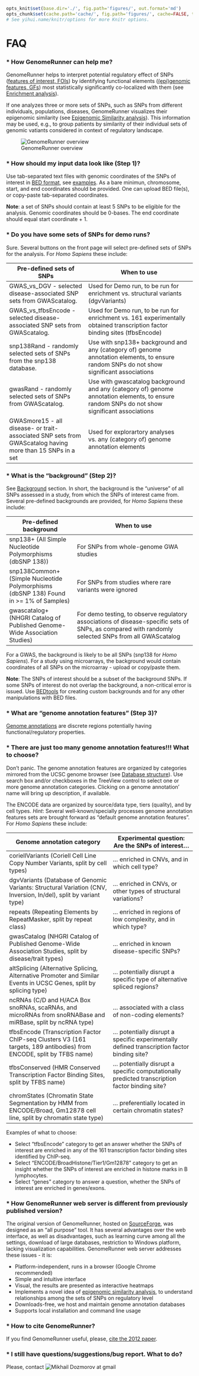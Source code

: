 ```r

opts_knit$set(base.dir='./', fig.path='figures/', out.format='md')
opts_chunk$set(cache.path='cache/', fig.path='figures/', cache=FALSE, tidy=TRUE, fig.keep='high', echo=TRUE, dpi=300, out.width=700, prompt=FALSE, comment='##', results='markup', eval=FALSE)
# See yihui.name/knitr/options for more Knitr options.
```

FAQ
========================================================

### * How GenomeRunner can help me?

  GenomeRunner helps to interpret potential regulatory effect of SNPs ([features of interest, FOIs](definitions.md)) by identifying functional elements ([(epi)genomic features, GFs](definitions.md)) most statistically significantly co-localized with them (see [Enrichment analysis](definitions.md)).

  If one analyzes three or more sets of SNPs, such as SNPs from different individuals, populations, diseases, GenomeRunner visualizes their epigenomic similarity (see [Epigenomic Similarity analysis](definitions.md)). This information may be used, e.g., to group patients by similarity of their individual sets of genomic vatiants considered in context of regulatory landscape.

![GenomeRunner overview](../figures/GROverview.png "GenomeRunner overview")

### * How should my input data look like (Step 1)?

  Use tab-separated text files with genomic coordinates of the SNPs of interest in [BED format](http://genome.ucsc.edu/FAQ/FAQformat.html#format1), see [examples](http://uswest.ensembl.org/info/website/upload/bed.html). As a bare minimun, chromosome, start, and end coordinates should be provided. One can upload BED file(s), or copy-paste tab-separated coordinates.

  **Note**: a set of SNPs should contain at least 5 SNPs to be eligible for the analysis. Genomic coordinates should be 0-bases. The end coordinate should equal start coordinate + 1.

### * Do you have some sets of SNPs for demo runs?

  Sure. Several buttons on the front page will select pre-defined sets of SNPs for the analysis.  For *Homo Sapiens* these include:

| Pre-defined sets of SNPs                                                                                  | When to use                                                                                                                                  |
|-----------------------------------------------------------------------------------------------------------|----------------------------------------------------------------------------------------------------------------------------------------------|
| GWAS_vs_DGV - selected disease-associated SNP sets from GWAScatalog.                                      | Used for Demo run, to be run for enrichment vs. structural variants (dgvVariants)                                                            |
| GWAS_vs_tfbsEncode - selected disease-associated SNP sets from GWAScatalog.                               | Used for Demo run, to be run for enrichment vs. 161 experimentally obtained transcription factor binding sites (tfbsEncode)                  |
| snp138Rand - randomly selected sets of SNPs from the snp138 database.                                     | Use with snp138+ background and any (category of) genome annotation elements, to ensure random SNPs do not show significant associations     |
| gwasRand - randomly selected sets of SNPs from  GWAScatalog.                                              | Use with gwascatalog background and any (category of) genome annotation elements, to ensure random SNPs do not show significant associations |
| GWASmore15 - all disease- or trait-associated SNP sets from GWAScatalog having more than 15 SNPs in a set | Used for explorartory analyses vs. any (category of) genome annotation elements                                                              |

### * What is the "background" (Step 2)?

  See [Background](../dbcreator/dbcreatorBackground.md) section. In short, the background is the “universe” of all SNPs assessed in a study, from which the SNPs of interest came from. Several pre-defined backgrounds are provided,  for *Homo Sapiens* these include:

| Pre-defined background                                                                | When to use                                                                                                                                         |
|---------------------------------------------------------------------------------------|-----------------------------------------------------------------------------------------------------------------------------------------------------|
| snp138+ (All Simple Nucleotide Polymorphisms (dbSNP 138))                             | For SNPs from whole-genome GWA studies                                                                                                              |
| snp138Common+ (Simple Nucleotide Polymorphisms (dbSNP 138) Found in >= 1% of Samples) | For SNPs from studies where rare variants were ignored                                                                                              |
| gwascatalog+ (NHGRI Catalog of Published Genome-Wide Association Studies)             | For demo testing, to observe regulatory associations of disease-specific sets of SNPs, as compared with randomly selected SNPs from all GWAScatalog |

  For a GWAS, the background is likely to be all SNPs (snp138 for *Homo Sapiens*). For a study using microarrays, the background would contain coordinates of all SNPs on the microarray - upload or copy/paste them.

  **Note**: The SNPs of interest should be a subset of the background SNPs. If some SNPs of interest do not overlap the background, a non-critical error is issued. Use [BEDtools](https://github.com/arq5x/bedtools2) for creating custom backgrounds and for any other manipulations with BED files.

### * What are "genome annotation features" (Step 3)?

  [Genome annotations](definitions.md) are discrete regions potentially having functional/regulatory properties.

### * There are just too many genome annotation features!!! What to choose?

  Don't panic. The genome annotation features are organized by categories mirrored from the UCSC genome browser (see [Database structure](../dbcreator/dbcreatorStructure.md)). Use search box and/or checkboxes in the TreeView control to select one or more genome annotation categories. Clicking on a genome annotation’ name will bring up description, if available.
 
  The ENCODE data are organized by source/data type, tiers (quality), and by cell types. *Hint*: Several well-known/specially processes genome annotation features sets are brought forward as “default genome annotation features”. For *Homo Sapiens* these include:

| Genome annotation category                                                                                            | Experimental question: Are the SNPs of interest...                                              |
|-----------------------------------------------------------------------------------------------------------------------|-------------------------------------------------------------------------------------------------|
| coriellVariants (Coriell Cell Line Copy Number Variants, split by cell types)                                         | ... enriched in CNVs, and in which cell type?                                                   |
| dgvVariants (Database of Genomic Variants: Structural Variation (CNV, Inversion, In/del), split by variant type)      | ... enriched in CNVs, or other types of structural variations?                                  |
| repeats (Repeating Elements by RepeatMasker, split by repeat class)                                                   | ... enriched in regions of low complexity, and in which type?                                   |
| gwasCatalog (NHGRI Catalog of Published Genome-Wide Association Studies, split by disease/trait types)                | ... enriched in known disease-specific SNPs?                                                    |
| altSplicing (Alternative Splicing, Alternative Promoter and Similar Events in UCSC Genes, split by splicing type)     | ... potentially disrupt a specific type of alternative spliced regions?                         |
| ncRNAs (C/D and H/ACA Box snoRNAs, scaRNAs, and microRNAs from snoRNABase and miRBase, split by ncRNA type)           | ... associated with a class of non-coding elements?                                             |
| tfbsEncode (Transcription Factor ChIP-seq Clusters V3 (161 targets, 189 antibodies) from ENCODE, split by TFBS name)  | ... potentially disrupt a specific experimentally defined transcription factor binding site?    |
| tfbsConserved (HMR Conserved Transcription Factor Binding Sites, split by TFBS name)                                  | ... potentially disrupt a specific computationally predicted transcription factor binding site? |
| chromStates (Chromatin State Segmentation by HMM from ENCODE/Broad, Gm12878 cell line, split by chromatin state type) | ... preferentially located in certain chromatin states?                                         |

  Examples of what to choose:

  - Select “tfbsEncode” category to get an answer whether the SNPs of interest are enriched in any of the 161 transcription factor binding sites identified by ChIP-seq.
  - Select “ENCODE/BroadHistone/Tier1/Gm12878” category to get an insight whether the SNPs of interest are enriched in histone marks in B lymphocytes.
  - Select “genes” category to answer a question, whether the SNPs of interest are enriched in genes/exons.

### * How GenomeRunner web server is different from previously published version?

  The original version of GenomeRunner, hosted on [SourceForge](http://sourceforge.net/projects/genomerunner/), was designed as an "all purpose" tool. It has several advantages over the web interface, as well as disadvantages, such as learning curve among all the settings, download of large databases, restriction to Windows platform, lacking visualization capabilities. GenomeRunner web server addresses these issues - it is:

  - Platform-independent, runs in a browser (Google Chrome recommended)
  - Simple and intuitive interface
  - Visual, the results are presented as interactive heatmaps
  - Implements a novel idea of [epigenomic similarity analysis](definitions.md), to understand relationships among the sets of SNPs on regulatory level
  - Downloads-free, we host and maintain genome annotation databases
  - Supports local installation and command line usage

### * How to cite GenomeRunner?

  If you find GenomeRunner useful, please, [cite the 2012 paper](../references.md).


### * I still have questions/suggestions/bug report. What to do?

  Please, contact ![Mikhail Dozmorov at gmail](../figures/e-mail.png "Mikhail Dozmorov")
